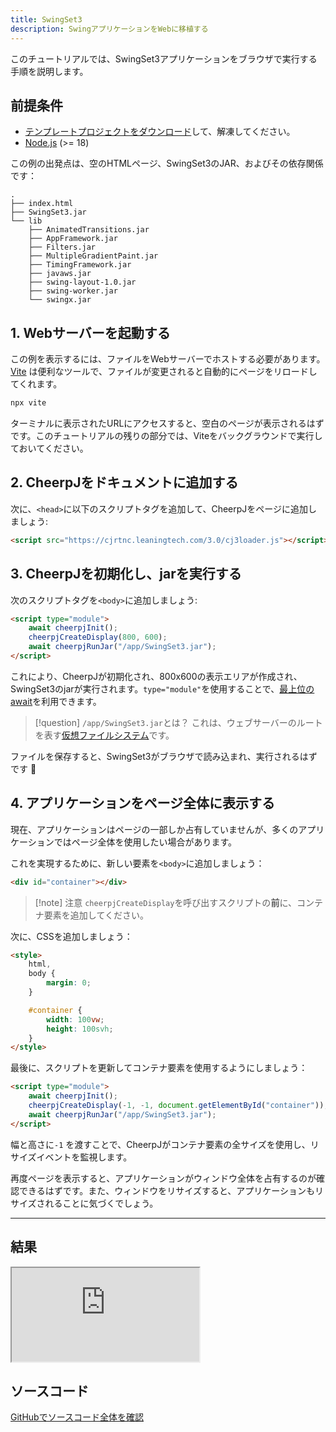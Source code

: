 ```yaml
---
title: SwingSet3
description: SwingアプリケーションをWebに移植する
---
```



このチュートリアルでは、SwingSet3アプリケーションをブラウザで実行する手順を説明します。

<LinkButton label="デモを確認する" href="#結果" />

## 前提条件

- [テンプレートプロジェクトをダウンロード](/docs/cheerpj3/tutorials/swingset3-template.zip)して、解凍してください。
- [Node.js](https://nodejs.org/en/) (>= 18)

この例の出発点は、空のHTMLページ、SwingSet3のJAR、およびその依存関係です：

```
.
├── index.html
├── SwingSet3.jar
└── lib
    ├── AnimatedTransitions.jar
    ├── AppFramework.jar
    ├── Filters.jar
    ├── MultipleGradientPaint.jar
    ├── TimingFramework.jar
    ├── javaws.jar
    ├── swing-layout-1.0.jar
    ├── swing-worker.jar
    └── swingx.jar
```

## 1. Webサーバーを起動する

この例を表示するには、ファイルをWebサーバーでホストする必要があります。[Vite](https://ja.vitejs.dev/) は便利なツールで、ファイルが変更されると自動的にページをリロードしてくれます。

```sh
npx vite
```

ターミナルに表示されたURLにアクセスすると、空白のページが表示されるはずです。このチュートリアルの残りの部分では、Viteをバックグラウンドで実行しておいてください。

## 2. CheerpJをドキュメントに追加する

次に、`<head>`に以下のスクリプトタグを追加して、CheerpJをページに追加しましょう:

```html title="index.html"
<script src="https://cjrtnc.leaningtech.com/3.0/cj3loader.js"></script>
```

## 3. CheerpJを初期化し、jarを実行する

次のスクリプトタグを`<body>`に追加しましょう:

```html title="index.html"
<script type="module">
	await cheerpjInit();
	cheerpjCreateDisplay(800, 600);
	await cheerpjRunJar("/app/SwingSet3.jar");
</script>
```

これにより、CheerpJが初期化され、800x600の表示エリアが作成され、SwingSet3のjarが実行されます。`type="module"`を使用することで、[最上位のawait](https://developer.mozilla.org/ja/docs/Web/JavaScript/Guide/Modules#最上位の_await)を利用できます。

> [!question] `/app/SwingSet3.jar`とは？
> これは、ウェブサーバーのルートを表す[仮想ファイルシステム](/docs/ja/guides/File-System-support)です。

ファイルを保存すると、SwingSet3がブラウザで読み込まれ、実行されるはずです 🥳

## 4. アプリケーションをページ全体に表示する

現在、アプリケーションはページの一部しか占有していませんが、多くのアプリケーションではページ全体を使用したい場合があります。

これを実現するために、新しい要素を`<body>`に追加しましょう：

```html title="index.html"
<div id="container"></div>
```

> [!note] 注意
> `cheerpjCreateDisplay`を呼び出すスクリプトの**前**に、コンテナ要素を追加してください。

次に、CSSを追加しましょう：

```html title="index.html"
<style>
	html,
	body {
		margin: 0;
	}

	#container {
		width: 100vw;
		height: 100svh;
	}
</style>
```

最後に、スクリプトを更新してコンテナ要素を使用するようにしましょう：

```html title="index.html" {3}
<script type="module">
	await cheerpjInit();
	cheerpjCreateDisplay(-1, -1, document.getElementById("container"));
	await cheerpjRunJar("/app/SwingSet3.jar");
</script>
```

幅と高さに`-1` を渡すことで、CheerpJがコンテナ要素の全サイズを使用し、リサイズイベントを監視します。

再度ページを表示すると、アプリケーションがウィンドウ全体を占有するのが確認できるはずです。また、ウィンドウをリサイズすると、アプリケーションもリサイズされることに気づくでしょう。

---

## 結果

<iframe
	src="https://cheerpj-example-swingset3.leaningtech.com/"
	class="w-full aspect-square"
></iframe>

## ソースコード

[GitHubでソースコード全体を確認](https://github.com/leaningtech/cheerpj-meta/tree/main/examples/SwingSet3)
